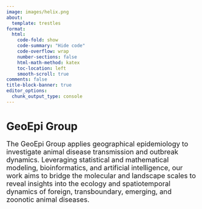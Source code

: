 ```yaml
---
image: images/helix.png
about:
  template: trestles
format:
  html:
    code-fold: show
    code-summary: "Hide code"
    code-overflow: wrap
    number-sections: false
    html-math-method: katex
    toc-location: left
    smooth-scroll: true
comments: false
title-block-banner: true
editor_options: 
  chunk_output_type: console
---
```


<div>
# GeoEpi Group
<span style="font-size: 18px;">
The GeoEpi Group applies geographical epidemiology to investigate animal disease transmission and outbreak dynamics. Leveraging statistical and mathematical modeling, bioinformatics, and artificial intelligence, our work aims to bridge the molecular and landscape scales to reveal insights into the ecology and spatiotemporal dynamics of foreign, transboundary, emerging, and zoonotic animal diseases.
</span>
<div>

